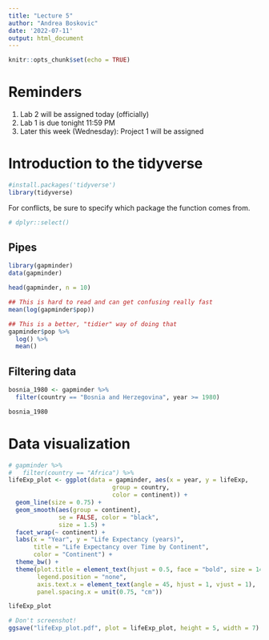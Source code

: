 ```yaml
---
title: "Lecture 5"
author: "Andrea Boskovic"
date: '2022-07-11'
output: html_document
---
```


```r
knitr::opts_chunk$set(echo = TRUE)
```

# Reminders

1. Lab 2 will be assigned today (officially)
2. Lab 1 is due tonight 11:59 PM
3. Later this week (Wednesday): Project 1 will be assigned

# Introduction to the tidyverse

```r
#install.packages('tidyverse')
library(tidyverse)
```

For conflicts, be sure to specify which package the function comes from.

```r
# dplyr::select()
```

## Pipes

```r
library(gapminder)
data(gapminder)

head(gapminder, n = 10)

## This is hard to read and can get confusing really fast
mean(log(gapminder$pop))

## This is a better, "tidier" way of doing that
gapminder$pop %>%
  log() %>%
  mean()
```

## Filtering data

```r
bosnia_1980 <- gapminder %>%
  filter(country == "Bosnia and Herzegovina", year >= 1980)

bosnia_1980
```

# Data visualization

```r
# gapminder %>%
#   filter(country == "Africa") %>%
lifeExp_plot <- ggplot(data = gapminder, aes(x = year, y = lifeExp, 
                             group = country, 
                             color = continent)) + 
  geom_line(size = 0.75) +
  geom_smooth(aes(group = continent), 
              se = FALSE, color = "black",
              size = 1.5) + 
  facet_wrap(~ continent) +
  labs(x = "Year", y = "Life Expectancy (years)",
       title = "Life Expectancy over Time by Continent",
       color = "Continent") +
  theme_bw() + 
  theme(plot.title = element_text(hjust = 0.5, face = "bold", size = 14),
        legend.position = "none",
        axis.text.x = element_text(angle = 45, hjust = 1, vjust = 1),
        panel.spacing.x = unit(0.75, "cm"))

lifeExp_plot

# Don't screenshot!
ggsave("lifeExp_plot.pdf", plot = lifeExp_plot, height = 5, width = 7)
```


